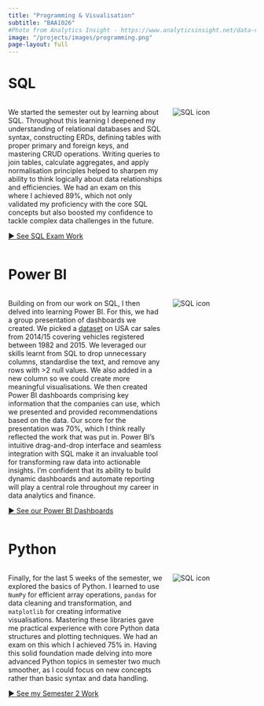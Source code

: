 ```yaml
---
title: "Programming & Visualisation"
subtitle: "BAA1026"
#Photo from Analytics Insight - https://www.analyticsinsight.net/data-visualization/essential-programming-languages-for-data-visualization
image: "/projects/images/programming.png"
page-layout: full
---
```


# SQL

::: columns
::: {.column width="65%"}
We started the semester out by learning about SQL. Throughout this learning I deepened my understanding of relational databases and SQL syntax, constructing ERDs, defining tables with proper primary and foreign keys, and mastering CRUD operations. Writing queries to join tables, calculate aggregates, and apply normalisation principles helped to sharpen my ability to think logically about data relationships and efficiencies. We had an exam on this where I achieved 89%, which not only validated my proficiency with the core SQL concepts but also boosted my confidence to tackle complex data challenges in the future.

[► See SQL Exam Work](SQL/SQL_exam.qmd){.btn .btn-primary}
:::

::: {.column width="35%" .text-center}
<img src="/projects/images/sql_icon.jpg"
     alt="SQL icon"
     class="bordered-image"
     style="max-width:100%;height:auto;" />
:::
:::

# Power BI
::: columns
::: {.column width="65%"}
Building on from our work on SQL, I then delved into learning Power BI. For this, we had a group presentation of dashboards we created. We picked a [dataset](https://www.kaggle.com/datasets/syedanwarafridi/vehicle-sales-data) on USA car sales from 2014/15 covering vehicles registered between 1982 and 2015. We leveraged our skills learnt from SQL to drop unnecessary columns, standardise the text, and remove any rows with >2 null values. We also added in a new column so we could create more meaningful visualisations. We then created Power BI dashboards comprising key information that the companies can use, which we presented and provided recommendations based on the data. Our score for the presentation was 70%, which I think really reflected the work that was put in. Power BI’s intuitive drag-and-drop interface and seamless integration with SQL make it an invaluable tool for transforming raw data into actionable insights. I’m confident that its ability to build dynamic dashboards and automate reporting will play a central role throughout my career in data analytics and finance.

[► See our Power BI Dashboards](PowerBI/powerbi.qmd){.btn .btn-primary}
:::

::: {.column width="35%" .text-center}
<img src="/projects/images/powerbi.png" alt="SQL icon" 
class="bordered-image"
style="max-width:100%;height:auto;" />
:::
:::

# Python
::: columns
::: {.column width="65%"}


Finally, for the last 5 weeks of the semester, we explored the basics of Python. I learned to use `NumPy` for efficient array operations, `pandas` for data cleaning and transformation, and `matplotlib` for creating informative visualisations. Mastering these libraries gave me practical experience with core Python data structures and plotting techniques. We had an exam on this which I achieved 75% in. Having this solid foundation made delving into more advanced Python topics in semester two much smoother, as I could focus on new concepts rather than basic syntax and data handling.

[► See my Semester 2 Work](baa1027_adv_python.qmd){.btn .btn-primary}

:::

::: {.column width="35%" .text-center}
<img src="/projects/images/python2.png" alt="SQL icon" 
class="bordered-image"
style="max-width:100%;height:auto;" />
:::
:::